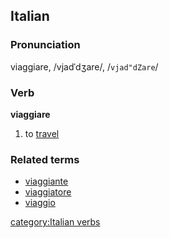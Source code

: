 ==Italian==
===Pronunciation===
viaggiare, /vjadˈdʒare/, /<tt>vjad"dZare</tt>/
===Verb===
'''viaggiare'''

# to [[travel]]

===Related terms===
*[[viaggiante]]
*[[viaggiatore]]
*[[viaggio]]
[[category:Italian verbs]]